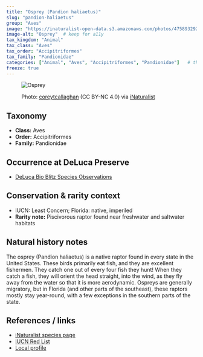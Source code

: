 ---
title: "Osprey (Pandion haliaetus)"
slug: "pandion-haliaetus"
group: "Aves"
image: "https://inaturalist-open-data.s3.amazonaws.com/photos/475893292/medium.jpeg"        # keep for thumbnails
image-alt: "Osprey"  # keep for a11y
tax_kingdom: "Animal"
tax_class: "Aves"
tax_order: "Accipitriformes"
tax_family: "Pandionidae"
categories: ["Animal", "Aves", "Accipitriformes", "Pandionidae"]   # these drive the chips + filtering
freeze: true
---

<figure class="species-figure">

<img src="https://inaturalist-open-data.s3.amazonaws.com/photos/475893292/medium.jpeg" alt="Osprey" class="species-photo"/>

<figcaption class="photo-credit">

Photo: <a href="https://www.inaturalist.org/people/coreytcallaghan">coreytcallaghan</a> (CC BY-NC 4.0) via <a href="https://www.inaturalist.org/observations/264988673">iNaturalist</a>

</figcaption>

</figure>

## Taxonomy

-   **Class:** Aves
-   **Order:** Accipitriformes
-   **Family:** Pandionidae

## Occurrence at DeLuca Preserve

-   [DeLuca Bio Blitz Species Observations](https://www.inaturalist.org/observations?project_id=191727&subview=table&taxon_id=116999)

## Conservation & rarity context

-   IUCN: Least Concern; Florida: native, imperiled
-   **Rarity note:** Piscivorous raptor found near freshwater and saltwater habitats

## Natural history notes

The osprey (Pandion haliaetus) is a native raptor found in every state in the United States. These birds primarily eat fish, and they are excellent fishermen. They catch one out of every four fish they hunt! When they catch a fish, they will orient the head straight, into the wind, as they fly away from the water so that it is more aerodynamic. Ospreys are generally migratory, but in Florida (and other parts of the southeast), these raptors mostly stay year-round, with a few exceptions in the southern parts of the state. 

## References / links

-   [iNaturalist species page](https://www.inaturalist.org/taxa/116999-Pandion-haliaetus)
-   [IUCN Red List](https://www.iucnredlist.org/species/22694938/206628879)
-   [Local profile](https://myfwc.com/wildlifehabitats/profiles/birds/raptors-and-vultures/osprey/)
